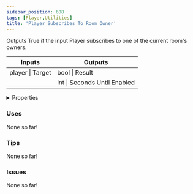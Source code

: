 ```yaml
---
sidebar_position: 608
tags: [Player,Utilities]
title: 'Player Subscribes To Room Owner'
---
```


Outputs True if the input Player subscribes to one of the current room's owners.



<IChip uuid="7e321d9b-4500-4917-9361-a32e1463401c"/>

<table><thead><tr><th>Inputs</th><th>Outputs</th></tr></thead><tbody><tr><td>player | Target</td><td>bool | Result</td></tr><tr><td /><td>int | Seconds Until Enabled</td></tr></tbody></table>

<details>
  <summary>Properties</summary>
  <div>
    <div>
    <table>
      <tbody>
        <tr>
          <td>Is beta required?</td>
          <td>No</td>
        </tr>
        <tr>
          <td>Is chip a trolling risk?</td>
          <td>No</td>
        </tr>
        <tr>
          <td>Is chip a role assignment risk?</td>
          <td>No</td>
        </tr>
        <tr>
          <td>Chip UUID</td>
          <td>7e321d9b-4500-4917-9361-a32e1463401c</td>
        </tr>
        <tr>
          <td>Room availability</td>
          <td>Available everywhere</td>
        </tr>
      </tbody>
    </table>
    </div>
  </div>
</details>

### Uses

None so far!

### Tips

None so far!

### Issues

None so far!